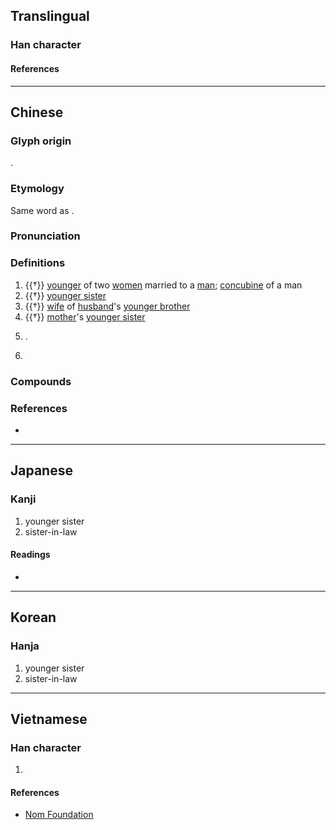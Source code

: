 {{character info}}
==Translingual==

===Han character===
{{Han char|rn=38|rad=女|as=07|sn=10|four=48427|canj=VCNH|ids=⿰女弟}}

====References====
{{Han ref|kx=0263.080|dkj=06329|dj=0529.250|hdz=21053.140|uh=5A23}}

----

==Chinese==
{{zh-forms}}

===Glyph origin===
{{Han etym}}
{{Han compound|女|弟|t1=woman|t2=young family member|ls=ic|ls2=psc|c1=s|c2=p}}.

===Etymology===
Same word as {{och-l|弟|younger brother}}.

===Pronunciation===
{{zh-pron
|m=dì
|c=dai6,tai5,tai6
|mc=y
|oc=y
|cat=n,pn
}}

===Definitions===
{{zh-hanzi}}

# {{†}} [[younger]] of two [[woman|women]] married to a [[man]]; {{lb|zh|in general}} [[concubine]] of a man
# {{†}} [[younger sister]]
# {{†}} [[wife]] of [[husband]]'s [[younger brother]]
# {{†}} [[mother]]'s [[younger sister]]
# {{surname|zh}}.
# {{n-g|Used in the given name of a girl to symbolize the hope that she will have a younger brother.}}
#: {{zh-x|^招-娣}}
#: {{zh-x|^引-娣}}

===Compounds===
{{zh-der|內娣|姒娣|娣婦|娣姒}}

===References===
* {{R:yue:mfccd}}

{{zh-cat|Sexism}}

----

==Japanese==

===Kanji===
{{ja-kanji|grade=|rs=女07}}

# younger sister
# sister-in-law

====Readings====
* {{ja-readings|on=[[てい]] (tei), [[だい]] (dai)|kun=[[いもうと]] (imouto), [[おば]] (oba)}}

----

==Korean==

===Hanja===
{{ko-hanja|hangeul=제|rv=je|mr=che}}

# younger sister
# sister-in-law

----

==Vietnamese==

===Han character===
{{vi-readings|reading=đệ|rs=女07}}

# {{rfdef|vi|sort=女07}}

====References====
* [http://nomfoundation.org/common/nom_details.php?codepoint=5a23 Nom Foundation]